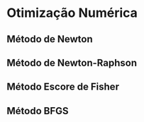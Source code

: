 # Otimização Numérica

## Método de Newton

## Método de Newton-Raphson

## Método Escore de Fisher

## Método BFGS

